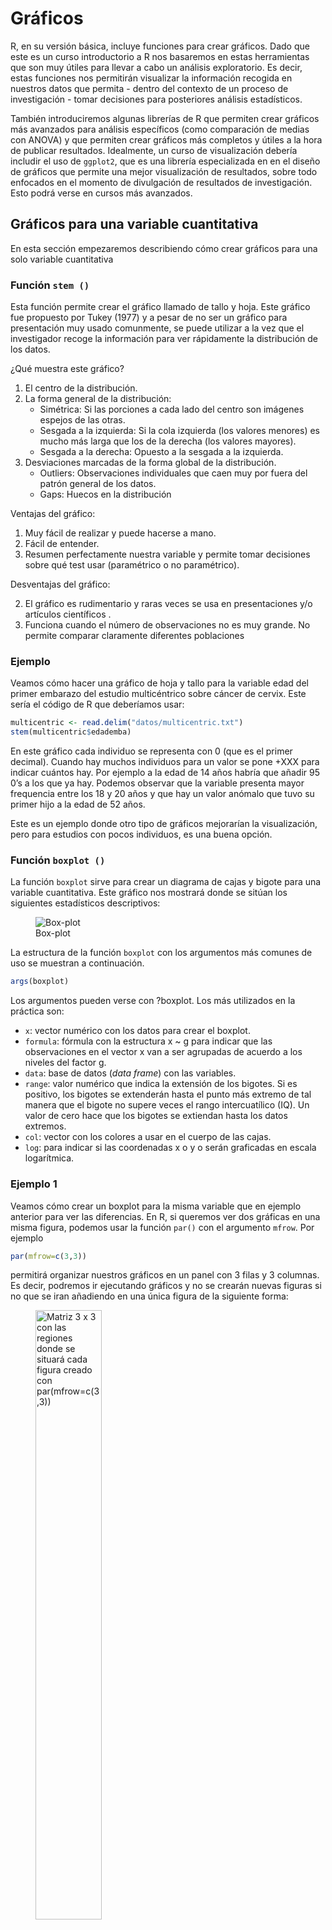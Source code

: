 # Gráficos

R, en su versión básica, incluye funciones para crear gráficos. Dado que este es un curso introductorio a R nos basaremos en estas  herramientas que son muy útiles para llevar a cabo un análisis exploratorio. Es decir, estas funciones nos permitirán visualizar la  información recogida en nuestros datos que permita - dentro del contexto de un proceso de investigación - tomar decisiones para posteriores análisis estadísticos. 

También introduciremos algunas librerías de R que permiten crear gráficos más avanzados para análisis específicos (como comparación de medias con ANOVA) y que permiten crear gráficos más completos y útiles a la hora de publicar resultados. Idealmente, un curso de visualización debería includir el uso de `ggplot2`, que es una librería especializada en en el diseño de gráficos que permite una mejor visualización de resultados, sobre todo enfocados en el momento de divulgación de resultados de investigación. Esto podrá verse en cursos más avanzados.


## Gráficos para una variable cuantitativa

En esta sección empezaremos describiendo cómo crear gráficos para una solo variable cuantitativa

### Función `stem ()`

Esta función permite crear el gráfico llamado de tallo y hoja. Este gráfico fue propuesto por Tukey (1977) y a pesar de no ser un gráfico para presentación muy usado comunmente, se puede utilizar a la vez que el investigador recoge la información para ver rápidamente la distribución de los datos.

¿Qué muestra este gráfico?

1. El centro de la distribución.
2. La forma general de la distribución:
     - Simétrica: Si las porciones a cada lado del centro son imágenes espejos de las otras.
     - Sesgada a la izquierda: Si la cola izquierda (los valores menores) es mucho más larga que los de la derecha (los valores mayores).
     - Sesgada a la derecha: Opuesto a la sesgada a la izquierda.
3. Desviaciones marcadas de la forma global de la distribución.
   - Outliers: Observaciones individuales que caen muy por fuera del patrón general de los datos.
   - Gaps: Huecos en la distribución

Ventajas del gráfico:

1. Muy fácil de realizar y puede hacerse a mano.
2. Fácil de entender.
3. Resumen perfectamente nuestra variable y permite tomar decisiones sobre qué test usar (paramétrico o no paramétrico).

Desventajas del gráfico:

2. El gráfico es rudimentario y raras veces se usa en presentaciones y/o artículos científicos .
3. Funciona cuando el número de observaciones no es muy grande.
No permite comparar claramente diferentes poblaciones


### Ejemplo {-}
Veamos cómo hacer una gráfico de hoja y tallo para la variable edad del primer embarazo del estudio multicéntrico sobre cáncer de cervix. Este sería el código de R que deberíamos usar:


```r
multicentric <- read.delim("datos/multicentric.txt")
stem(multicentric$edademba)
```
En este gráfico cada individuo se representa con 0 (que es el primer decimal). Cuando hay muchos individuos para un valor se pone +XXX para indicar cuántos hay. Por ejemplo a la edad de 14 años habría que añadir 95 0's a los que ya hay. Podemos observar que la variable presenta mayor frequencia entre los 18 y 20 años y que hay un valor anómalo que tuvo su primer hijo a la edad de 52 años. 

Este es un ejemplo donde otro tipo de gráficos mejorarían la visualización, pero para estudios con pocos individuos, es una buena opción. 

### Función `boxplot ()`

La función `boxplot` sirve para crear un diagrama de cajas y bigote para una variable cuantitativa. Este gráfico nos mostrará donde se sitúan los siguientes estadísticos descriptivos: 

![Box-plot](figures/EDA-boxplot.png)


La estructura de la función `boxplot` con los argumentos más comunes de uso se muestran a continuación.

```r
args(boxplot)
```

Los argumentos pueden verse con ?boxplot. Los más utilizados en la práctica son:

- `x`: vector numérico con los datos para crear el boxplot.
- `formula`: fórmula con la estructura x ~ g para indicar que las observaciones en el vector x van a ser agrupadas de acuerdo a los niveles del factor g.
- `data`: base de datos (*data frame*) con las variables.
- `range`: valor numérico que indica la extensión de los bigotes. Si es positivo, los bigotes se extenderán hasta el punto más extremo de tal manera que el bigote no supere veces el rango intercuatílico (IQ). Un valor de cero hace que los bigotes se extiendan hasta los datos extremos.
- `col`: vector con los colores a usar en el cuerpo de las cajas.
- `log`: para indicar si las coordenadas x o y o serán graficadas en escala logarítmica.

### Ejemplo 1 {-}

Veamos cómo crear un boxplot para la misma variable que en ejemplo anterior para ver las diferencias. En R, si queremos ver dos gráficas en una misma figura, podemos usar la función `par()` con el argumento `mfrow`. Por ejemplo 

```r
par(mfrow=c(3,3))
```

permitirá organizar nuestros gráficos en un panel con 3 filas y 3 columnas. Es decir, podremos ir ejecutando gráficos y no se crearán nuevas figuras si no que se iran añadiendo en una única figura de la siguiente forma:



![Matriz 3 x 3 con las regiones donde se situará cada figura creado con par(mfrow=c(3,3))](figures/panel.png){width=50%}


Entonces, supongamos que queremos crear dos diagramas de cajas uno en horizontal y otro en vertical para nuestra variable de interés. El código sería:

```r
par(mfrow=c(1,2))
boxplot(x=multicentric$edademba, ylab='Edad primer embarazo')
boxplot(x=multicentric$edademba, xlab='Edad primer embarazo', horizontal=TRUE)
```

podemos cambiar el color usando el argumento `col` e indicando el nombre de un color de la amplia paleta de colores que hay en R y que puede verse con la función `colors()`. Aquí mostramos los 10 primeros

```r
head(colors(), n=10)
```


```r
par(mfrow=c(1,2))
boxplot(x=multicentric$edademba, ylab='Edad primer embarazo', col='blue')
boxplot(x=multicentric$edademba, xlab='Edad primer embarazo', horizontal=TRUE, col='red')
```


### Ejemplo 2 {-}

Es posible crear boxplots para comparar dos o varios grupos definidos por 1 o 2 variables cualitativas. Veamos cómo crear un boxplot para nuestra variable de interés en función de otras variables. En el primer boxplot diferenciamos por la variable status (caso, control) y en el segundo se diferencia por pais. 

Este es el código que utilizaríamos. Vemos que podemos hacer uso de la fórmula usando `~` y del argumento `data` para indicar dónde se encuentran nuestras variables. 



```r
par(mfrow=c(1, 2))
boxplot(edademba ~ status, data=multicentric,
        col=c('lightblue', 'pink'),
        xlab='Cáncer cervical', main='A',
        ylab='Edad primer embarazo')
boxplot(edademba ~ status*pais, data=multicentric,
        col=c('lightblue', 'pink'),
        xlab='Cáncer cervical y Pais', main='B',
        ylab='Edad primer embarazo')
```


En el panel B podemos ver que las etiquetas no se pueden leer porque no caben. Veremos cómo solucionar este problema cuando hablemos de cómo hacer gráficos usando funciones de bajo nivel más adelante. 


### Función `hist ()`

La función `hist ()` sirve para crear el histograma de una variable cuantitativa. Como argumento, esta función recibe un vector con los datos y opcionalmente podemos modificar el número de intervalos usados para crear el histograma que por defecto viene determinado por la [fórmula de Sturges](https://es.wikipedia.org/wiki/Regla_de_Sturges).


### Ejemplo {-}

Construyamos el histograma para nuestra variable edad del primer embarazo. Basta con ejecutar el siguiente código si queremos obtener el histograma en azul (NOTA: main='' es para que no ponga nada en la parte superior del gráfico):

```r
hist(multicentric$edademba, col='blue', main='', 
     ylab='Edad primer embarazo')
```

### Función `density ()`

La función `density ()` hace una estimación suave de la distribución de los datos (el histograma suele ser más abrupto). Para ello usa una estimación no paramétrica usando kernels, que es una metodología avanzada en estadística. Una vez estimada la densidad de nuestra variable de interés, basta con usar la función `plot ()` para crear el gráfico. Los argumentos de la función `density ()` son:

```r
args(density)
``` 

donde:

- `x`: es el vector con los datos para los cuales se quiere la densidad.
- `bw`: ancho de banda (se usa para suavizar más o menos la gráfica).
- `kernel`: núcleo de suavización a usar, los posibles valores son gaussian, rectangular, triangular, epanechnikov, biweight, cosine o optcosine, el valor por defecto es gaussian. Esto es muy avanzado y no suele cambiarse. 
- `na.rm`: valor lógico, si es TRUE se eliminan los valores con NA para construir la densidad, el valor por defecto es FALSE.


### Ejemplo {-}

Veamos, de nuevo, cómo describir nuesrta variable de interés mediante su densidad. Como hay missings en nuestros datos, debemos decirle que los elimine (NOTA: si no añadimos `na.rm=TRUE` obtendremos un error)

```r
plot(density(multicentric$edademba, na.rm=TRUE))
```

El siguiente código mostraría cómo afecta el ancho de banda en la estimación:

```r
par(mfrow=c(2,2))
plot(density(multicentric$edademba, na.rm=TRUE), main='')
plot(density(multicentric$edademba, bw=0.2, na.rm=TRUE), main='')
plot(density(multicentric$edademba, bw=5, na.rm=TRUE), main='')
plot(density(multicentric$edademba, bw=10, na.rm=TRUE), main='')
```

Podemos observar como dar un parámetro de suavizado muy pequeño (0.2) crea una estimación muy ruidosa, mientras que usar un valor muy grande (10) puede llevar a conclusiones erróneas ya que con este valor parece que los datos sean normales cuando cláramente estan sesgados hacia la izquierda (edades jóvenes). Cabe reseñar que estos valores de suavizado dependen de la escala que tengamos en nuestra variable de interés. 

También podemos obtener la misma distribución separada para casos y controles. Para ello necesitamos crear una base de datos distinta para cada grupo (esto es una desventaja de usar funciones básicas de R, pero tampoco es tan grave). Podemos usar las funciones que ya conocemos para tratar datos. Crearemos la densidad para uno de los grupos y luego añadiremos la del otro con la función `lines ()`. Finalmente, podemos añadir una leyenda con la función `legend ()`.

```r
datos.casos <- subset(multicentric, status=='Caso')
datos.control <- subset(multicentric, status=='Control')

den.casos <- density(datos.casos$edademba, na.rm=TRUE)
den.control <- density(datos.control$edademba, na.rm=TRUE)

plot(den.casos, 
     main='Edad  peso corporal por estado', ylab='Densidad',
     xlab='Estado (caso/control)', lwd=4, col='blue')
lines(den.control, lwd=4, col='red')
legend('topright', legend=c('Caso', 'Control'), bty='n',
       lwd=3, col=c('blue', 'red'))
```

Podemos observar como los controles tienen su primer embarazo a edades más tardías. 

## Gráficos para dos variables cuantitativas

En esta sección veremos algunas de las funciones para crear gráficos que muestran la relación entre variables cuantitativas

### Función `plot ()`

Esta función sirve para crear gráficos de dispersión que son muy útiles porque permiten ver la relación entre dos variables cuantitativas. La estructura de la función `plot ()` con los argumentos más usuales se muestra a continuación:

```r
plot(x, y, main, sub, xlab, ylab, ...)
```

donde:

- `x`: vector numérico con las coordenadas del eje horizontal.
- `y`: vector numérico con las coordenadas del eje vertical.
- `type`: tipo de gráfico a crear Las opciones son: 
     - 'p' para obtener puntos, esta es la opción por defecto.
     - 'l' para obtener líneas.
     - 'b' para obtener los puntos y líneas que unen los puntos.
     - 'c' para obtener sólo las líneas y dejando los espacios donde estaban los puntos obtenidos con la opción 'b'.
     - 'o' para obtener los puntos y lineas superpuestas.
     - 'h' para obtener líneas verticales desde el origen hasta el valor  $y_i$ de cada punto, similar a un histograma.
     - 's' para obtener escalones.
     - 'S' similar al anterior.
     - 'n' para que no dibuje (útil para hacer gráficos *ad hoc*).
     - `...`: otros parámetros gráficos (ver `?plot`).
- `main`: título del gráfico
- `sub`: subtítulo del gráfico
- `xlab`: etiqueta eje X
- `ylab`: etiqueta eje Y

### Ejemplos {-}

Para ilustrar cómo funciona, usaremos unos datos de ejemplo que permiten visualizaciones más sencillas que las de nuestro estudio de casos y controles para cáncer cervical. 

Empezamos cargando unos datos que están en la librería MASS. Recordemos que antes debemos installar dicha librería con la instrucción:

```r
install.packages("MASS")
```

Tras esto, ya podemos tener acceso a los datos de ventas de coches en USA en 1993 que están recogidos una base de datos (data frame) que se llama `Cars93` y a los cuales se tiene acceso tras cargar la librería `MASS`. 

```r
library(MASS)
head(Cars93)
```

Vemos que tenemos información sobre distintas variables que incluyen el modelo de coche, el precio, el motor, y otras más. Se puede ver la información ejecutando `?Cars93`. 


Empezaremos haciendo un gráfico para ver cómo varía el peso de los coches en función del tamaño del motor


```r
plot(Cars93$Weight, Cars93$EngineSize)
```

Podemos pintar los puntos con distintos colores dependiendo de una variable categórica que en este ejemplo podría ser el tipo de coche, de la siguiente forma:

```r
plot(Cars93$Weight, Cars93$EngineSize, 
     col=as.numeric(Cars93$Type),
     pch=as.numeric(Cars93$Type))
```

Podemos añadir una etiqueta al eje X e Y de la siguiente forma

```r
plot(Cars93$Weight, Cars93$EngineSize, ylab="Engine Size",
     xlab="Weight", main="My plot")
```

**NOTA**: en R usamos de forma indistita `"` o `'` para las etiquetas. 

Y un título al gráfico (recordemos que si no queremos poner nada bastaría con usar `main=''`)

```r
plot(Cars93$Weight, Cars93$EngineSize, ylab="Engine Size",
     xlab="Weight", main="My plot")
```

Podemos añadir lineas al gráfico mediante las funciones `lines ()` y `abline ()`. La primera usa la misma sintaxis que `plot ()` y la segunda es para representar lineas horizontales, verticales e incluso obtenidas con modelos de regresión:

```r
plot(Cars93$Weight, Cars93$EngineSize, ylab="Engine Size",
     xlab="Weight", main="My plot")

lines(x=c(min(Cars93$Weight), max(Cars93$Weight)),
      y=c(min(Cars93$EngineSize),
      max(Cars93$EngineSize)), lwd=4, lty=3, col="green")
abline(h=3, lty=2)
abline(v=1999, lty=4)
```


También podemos añadir puntos al gráfico. El argumento `col` de nuevo se usa para cambiar el color del punto y `pch` indica el tipo de punto que queremos usar. En esta figura tenemos todas las posibilidades:

![Tipos de puntos según el argumento pch](figures/pch.png)



```r
plot(Cars93$Weight, Cars93$EngineSize, ylab="Engine Size",
     xlab="Weight", main="My plot")

points(x=min(Cars93$Weight), y=min(Cars93$EngineSize), 
       pch=16, col="red")
```

También podemos añadir texto con las funciones `text ()` (se añade en el gráfico) y `mtext ()` (se añade en el margen del gráfico - `side` indica 1: abajo, 2: izquierda, 3: arriba y 4: derecha). 

La función `legend ()` añade una leyenda dentro del gráfico en la posición que queramos según una de estas opciones: 


```
c("bottomright", "bottom", "bottomleft",
  "left", "topleft", "top", "topright", 
  "right", "center")
```            


```r
plot(Cars93$Weight, Cars93$EngineSize, ylab="Engine Size",
     xlab="Weight", main="My plot")

text(x=2000, y=5, "some text")

mtext(side=3, "sub-title", line=0.45)

legend("bottomright", legend=c("Data Points"), pch="o")
```

Podemos añadir la recta de regresión mediante:


```r
plot(Cars93$Weight, Cars93$EngineSize, ylab="Engine Size",
     xlab="Weight", main="My plot")

mod <- lm(EngineSize ~ Weight, data=Cars93)
abline(mod)
```


Si queremos aumentar el grosor de la línea de regresión podemos usar el argumento `lwd`. Cambiemos también el color de la línea con `col`



```r
plot(Cars93$Weight, Cars93$EngineSize, ylab="Engine Size",
     xlab="Weight", main="My plot")

mod <- lm(EngineSize ~ Weight, data=Cars93)
abline(mod, lwd=3, col="blue")
```


Si queremos visualizar relaciones no lineales, podemos usar una estimación suavizada mediante regresión local o [loess](https://es.wikipedia.org/wiki/Regresi%C3%B3n_local) de la siguiente forma:

```r
plot(Cars93$EngineSize ~ Cars93$Weight)
lines(loess.smooth(Cars93$Weight, Cars93$EngineSize))
```

En esta figura podemos ver como un modelo no lineal quizás ajusaría mejor a nuestros datos a que hata un peso aproximado de 3000 hay una relación lineal con una pendiende distinta a la que se observa a partir de ese valor. 

### Función `pairs ()`

Esta función crea un panel con todas los gráficos de dispersión entre todas las variables del *data frame* (base de datos) que le pasemos. 


### Ejemplo {-}

Supongamos que queremos hacer esto en nuestro caso (ejemplo coches) para las primeras 7 variables:

```r
pairs(Cars93[,1:7])
```

Podemos crear esta figura editando los nombres de las variables (`labels`) y haciéndolas más grandes (`cex.labels`), usando cruces (`pch`) azules (`col`) un poco más pequeñas (`cex`) en lugar de puntos, en escala logaritmica (`log`), con marcas horizontales en el eje vertical (`las`) y eliminando los diagramas de dispersión bajo la diagonal (`lower.panel`) porque son figuras redundantes. Para ello podríamos usar este código


```r
pairs(Cars93[,1:7], lower.panel=NULL, cex.labels=1.4, log='xy',
      main='Matriz de dispersión', las=1,
      labels=c('Fabricante', 'Modelo', 'Tipo', 'Precio \n mínimo', 'Precio' , 'Precio \n máximo', 'Ciudad'),
      pch=3, cex=0.6, col='dodgerblue2')
```

**NOTA**: `\n` sirve para hacer un salto de línea en la etiqueta


## Gráficos para variables categóricas

En esta sección veremos funciones para la creación de gráficos para variables cualitativas.

### Función `barplot ()`

Los gráficos de barras son útiles para representar las frecuencias absolutas o relativas asociadas a los niveles de una variable cualitativa. La función `barplot ()` se usa para obtener un gráfico de barras. La estructura de la función barplot con los argumentos más comunes de uso se muestra a continuación:

```r
barplot(height, beside, horiz)
```

donde:

- `height`: vector o matriz con la información de las frecuencias absolutas o relativas.
- `beside`: valor lógico para indicar si las barras deben estar pegadas (útil cuando la información es una matriz)
- `horiz`: valor lógico para indicar si el diagrama de barras debe ser horizontal, por defecto es FALSE.
- `las`: para rotar 45º las etiquetas de las categorías y mejorar la visualización en caso de ser muy largas.

La función barplot tiene otros parámetros que pueden verse ejecutado `?barplot`.

### Ejemplo {-}

Supongamos que queremos representar cuántos individuos se han analizados en cada país en nuestro estudio de casos y controles para cáncer cervical. Para ello, antes de usar la función `barplot ()` necesitaríamos tener esta información a modo de tabla (o vector). Para ello ejecutaríamos:

```r
info <- prop.table(table(multicentric$pais))
barplot(info, las=2)
```

Algunas veces se acostumbra a colocar las frecuencias relativas sobre la parte superior de las barras para facilitar la lectura. Esto se puede hacer de la siguiente manera. Primero se dibuja el diagrama de barras y se almacena la información en un objeto (por ejemplo `xx`) para luego poder usar la ubicación de cada una de las barras. 

Notemos que hemos añadido `ylim=c(0, 0.45)` para aumentar el eje Y de forma que la etiqueta sobre Filipinas pueda verse. Luego se usa la función `text ()` para incluir un texto en las coordenadas `x=xx` y `y=info`, el parámetro `pos=3` coloca el texto en la parte superior de las coordenadas y el parámetro `label` sirve para indicar lo que se desea escribir en las coordenadas indicadas, en este caso son las frecuencias relativas almacenadas en `info`.

```r
xx <- barplot(info, col='darkblue', ylim=c(0, 0.3),
              xlab='', main='País de estudio ',
              ylab='Frecuencia relativa', las=2)

text(x=xx, y=info, pos=3, cex=0.8, col="red",
     label=round(info, 2))
```


### Ejemplo {-}

Supongamos que ahora queremos obtener la misma información añadiendo los casos y controles de cada estudio. Podemos hacerlo de la misma forma. Primero calculando la información con `table ()` y luego representándola con `barplot ()`. 


```r
info2 <- table(multicentric$status,
               multicentric$pais)

barplot(info2, las=2)
```

Para mejorar la visualización podemos usar el argumento `besides=TRUE` y obtener una figura más interpretable

```r
barplot(info2, beside=TRUE, las=2)
```

Este gráfico se puee mejorar más aún colocando una leyenda, añadiendo etiquetas y cambiando los colores (`fill`). **NOTA**: Cambiar los límites del eje y (`ylim`) es necesario para que se vea la leyebda

```r
barplot(info2, beside = TRUE, las=2, 
        xlab ='', ylab ='Frecuencia', 
        ylim = c(0,400), 
        main = 'Individuos por pais y estado', 
        col = c("lightblue", "mistyrose"),)
legend('topleft', legend = rownames(info2), 
       bty='n', fill=c("lightblue", "mistyrose"))

```


### La función `pie ()`

**AVISO:** A pesar que los diagramas de pastel (o 'quesitos') tienen muy buena prensa, son bastante malos para mostar información. El ojo humano es bueno para juzgar realaciones lineales, pero muy malo para juzgar áreas relativos. Por ello es preferible usar gráficos de barras o gráficos de puntos (*dot charts*) para visualizar variables categóricas. 

La estructura de la función `pie` con los dos argumentos que más se suelen utilizar es:

```r
pie(x, labels)
```

donde:

- `x`: vector con elementos no negativos que representan las frecuencias de los niveles de la variable cualitativa.
- `labels`: vector con los nombres a visualizar en cada parte del pastel, por defecto se usan los nombres del vector x.


### Ejemplo {-}

Hagamos el mismo ejercicio que para el ejemplo anterior

```r
pie(info, main="Individuos por país")
```

**NOTA**: Este es un buen ejemplo donde nos cuesta visualizar si hay más caso en Marruecos o en Colombia, por lo que no es un gráfico muy recomendado tal y como hemos dicho anteriormente.


### Función `dotchart ()` 

Los gráficos de puntos son muy útiles para representar tablas de frecuencias (de 1 o 2 vías) o tablas de resumen en relación a una o dos variables. La estructura de la función `dotchart ()` se muestra a continuación.


```r
dotchart(x, labels=NULL, groups=NULL, gdata=NULL,
         pt.cex, pch, color, lcolor, ...)
```

donde:


- `x`: vector o matriz con la información de las frecuencias o medida de resumen a representar. Si x es una matriz las columnas representarán agrupaciones.
- `labels`: vector con los nombres a usar para los puntos, por defecto toma los nombres de las filas de la matriz x.
- `groups`: vector con los nombres a usar para los grupos, por defecto toma los nombres de las columnas de la matriz x.
- `cex`: tamaño de los nombres a mostrar en los ejes.
- `pt.cex`: tamaño del punto.
- `pch`: tipo de punto a usar (igual que en points)
- `color`: tipo de color usar para los puntos.
- `lcolor`: color para la línea asociada a cada punto.
- `...`: otros parámetros gráficos que pueden ser pasados como argumentos.

### Ejemplo {-}

Supongamos que queremos reportar el número de individuos estudiados en cada país para el estudio de cáncer cervical.


```r
dotchart(x = info, 
         cex=1.2, xlab="Individuos del estudio por país")

```

**NOTA**: Con este gráfico si que podemos ver dónde hay más observaciones cuando comparamos Marruecos y Colombia. 




## La librería `lattice` 

Esta librería es muy potente ya que permite hacer muchos de los gráficos que hemos visto hasta ahora, de forma sencilla. Nos referimos a que no requiere escribir tanto código de R que para principiantes suele ser una de las principales limitaciones de usar este software. Podemos obtener gráficos muy complejos y listos para ser publicados mediante una llamada a una única función. 

También es muy útil para crear gráficos condicionales. Es decir, observar cómo cambia y con x en los niveles de z. Estos tipos de gráficos son útiles para analizar datos multidimensionales y, a menudo, permiten comprimir mucha información en una sola gráfica.

Antes de empezar a usar esta librería, debemos instalarla

```r
install.packages("lattice")
```

Luego podemos cargarla como cualquier otra librería

```r
library(lattice)
```

Y ya estaríamos preparados para poder crear gráficos complejos de forma sencilla. Para ello usaremos de nuevo el ejemplo de los datos de coches que hemos analizado anteriormente y que están en la base de datos `Cars93`. 


### Ejemplos {-}

Empezaremos por ilustrar cómo crear un panel de figuras que nos describa la relación entre la variable `MPG.city` y `Price` separada por cada tipo de coche (`Type`). Para ello bastaria con usar la función `xyplot ()` como si fuera la función `plot ()` pero añadiendo la variable grupal (Z) tras `|`.

```r
library(lattice)
xyplot(MPG.city ~ EngineSize | Type, data=Cars93)
```
Vemos que crear este gráfico usando funciones de R básicas sería muy complicado (a este nivel no sabríais hacerlo) pero que con esta librería se hace de forma sencilla

Si quieremos obtener el mismo gráfico separado por tipo de coche y origen, ejecutaríamos la misma instrucción añadiendo una segunda variable de estratificación con `*`:

```r
xyplot(MPG.city ~ EngineSize | Type * Origin, 
       data = Cars93)
```

Si queremos obtener el mismo gráfico con la información de cada tipo superpuesta en cada panel, usamos `panel = panel.superpose` y el argumento `groups` para separar por origen

```r
xyplot(MPG.city ~ EngineSize|Type,
       panel=panel.superpose, groups=Origin,
       data = Cars93)
```

Podemos añadir una leyenda con 

```r
# Adds a key
pars <- trellis.par.get("superpose.symbol")
xyplot(MPG.city ~ EngineSize | Type,
       panel = panel.superpose, groups=Origin, 
       key = list(columns = 2, 
                  text = list(levels(Cars93$Origin)),
                               points = Rows(pars,1:2)),
       data=Cars93)
```

### Ejemplos {-}

Existen otras funciones en la librería `lattice` que hacen funciones similares para otro tipo de gráfico que se resumen aquí:

- splom( ~ data.frame) # Scatterplot matrix
- bwplot(factor ~ numeric, ...) # Boxplot
- qqmath(factor ~ numeric, ...) # Q-Q plot
- dotplot(factor ~ numeric, ...) # 1-D display
- stripplot(factor ~ numeric, ...)
- barchar(character ~ numeric, ...)
- histogram( ~ numeric, ...)
- densityplot( ~ numeric, ...) # Smoothed version of histogram


Por ejemplo, podríamos hacer un boxplot para la edad del primer embarazo según el pais y caso control para nuestro ejemplo de cáncer cervical simplemente con:

```r
bwplot(edademba ~ status | pais,
        data = multicentric)
```

